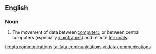 {{also|datacommunications}}
==English==

===Noun===
{{en-noun|head=[[data]] [[communications]]|-}}

# {{context|computing|lang=en}} The movement of data between [[computer]]s, or between central computers (especially [[mainframe]]s) and remote [[terminal]]s.

[[fi:data communications]]
[[ta:data communications]]
[[vi:data communications]]